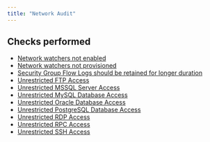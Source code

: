 ```yaml
---
title: "Network Audit"
---
```


## Checks performed

- [Network watchers not enabled](azurenetworkaudit/rules/azure_audit_networksecurity_network_watchers_not_enabled)
- [Network watchers not provisioned](azurenetworkaudit/rules/azure_audit_networksecurity_network_watchers_not_provisioned)
- [Security Group Flow Logs should be retained for longer duration](azurenetworkaudit/rules/azure_audit_networksecurity_security_group_flow_logs_with_short_retention)
- [Unrestricted FTP Access](azurenetworkaudit/rules/azure_audit_networksecurity_security_group_unrestricted_ftp_access)
- [Unrestricted MSSQL Server Access](azurenetworkaudit/rules/azure_audit_networksecurity_security_group_unrestricted_mssql_server_access)
- [Unrestricted MySQL Database Access](azurenetworkaudit/rules/azure_audit_networksecurity_security_group_unrestricted_mysql_database_access)
- [Unrestricted Oracle Database Access](azurenetworkaudit/rules/azure_audit_networksecurity_security_group_unrestricted_oracle_database_access)
- [Unrestricted PostgreSQL Database Access](azurenetworkaudit/rules/azure_audit_networksecurity_security_group_unrestricted_postgresql_database_access)
- [Unrestricted RDP Access](azurenetworkaudit/rules/azure_audit_networksecurity_security_group_unrestricted_rdp_access)
- [Unrestricted RPC Access](azurenetworkaudit/rules/azure_audit_networksecurity_security_group_unrestricted_rpc_access)
- [Unrestricted SSH Access](azurenetworkaudit/rules/azure_audit_networksecurity_security_group_unrestricted_ssh_access)
